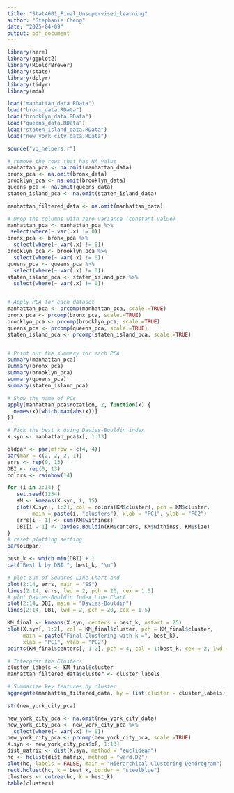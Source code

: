 ---
title: "Stat4601_Final_Unsupervised_learning"
author: "Stephanie Cheng"
date: "2025-04-09"
output: pdf_document
---

```{r setup, include=FALSE}
library(here)
library(ggplot2)
library(RColorBrewer)
library(stats)
library(dplyr)
library(tidyr)
library(mda) 

load("manhattan_data.RData")
load("bronx_data.RData")
load("brooklyn_data.RData")
load("queens_data.RData")
load("staten_island_data.RData")
load("new_york_city_data.RData")

source("vq_helpers.r")
```


```{r test}
# remove the rows that has NA value 
manhattan_pca <- na.omit(manhattan_data)
bronx_pca <- na.omit(bronx_data)
brooklyn_pca <- na.omit(brooklyn_data)
queens_pca <- na.omit(queens_data)
staten_island_pca <- na.omit(staten_island_data)

manhattan_filtered_data <- na.omit(manhattan_data)
```

```{r PCA}
# Drop the columns with zero variance (constant value)
manhattan_pca <- manhattan_pca %>%
 select(where(~ var(.x) != 0))
bronx_pca <- bronx_pca %>%
  select(where(~ var(.x) != 0))
brooklyn_pca <- brooklyn_pca %>%
  select(where(~ var(.x) != 0))
queens_pca <- queens_pca %>%
  select(where(~ var(.x) != 0))
staten_island_pca <- staten_island_pca %>%
  select(where(~ var(.x) != 0))


# Apply PCA for each dataset
manhattan_pca <- prcomp(manhattan_pca, scale.=TRUE)
bronx_pca <- prcomp(bronx_pca, scale.=TRUE)
brooklyn_pca <- prcomp(brooklyn_pca, scale.=TRUE)
queens_pca <- prcomp(queens_pca, scale.=TRUE)
staten_island_pca <- prcomp(staten_island_pca, scale.=TRUE)


# Print out the summary for each PCA
summary(manhattan_pca)
summary(bronx_pca)
summary(brooklyn_pca)
summary(queens_pca)
summary(staten_island_pca)

# Show the name of PCs
apply(manhattan_pca$rotation, 2, function(x) {
  names(x)[which.max(abs(x))]
})
```

```{r k-mean}
# Pick the best k using Davies-Bouldin index
X.syn <- manhattan_pca$x[, 1:13]

oldpar <- par(mfrow = c(4, 4)) 
par(mar = c(2, 2, 2, 1))        
errs <- rep(0, 13)             
DBI <- rep(0, 13)
colors <- rainbow(14)

for (i in 2:14) {
   set.seed(1234)
   KM <- kmeans(X.syn, i, 15)
   plot(X.syn[, 1:2], col = colors[KM$cluster], pch = KM$cluster,
        main = paste(i, "clusters"), xlab = "PC1", ylab = "PC2")
   errs[i - 1] <- sum(KM$withinss)
   DBI[i - 1] <- Davies.Bouldin(KM$centers, KM$withinss, KM$size)
}
# reset plotting setting
par(oldpar)

best_k <- which.min(DBI) + 1
cat("Best k by DBI:", best_k, "\n")

# plot Sum of Squares Line Chart and 
plot(2:14, errs, main = "SS")
lines(2:14, errs, lwd = 2, pch = 20, cex = 1.5)
# plot Davies-Bouldin Index Line Chart
plot(2:14, DBI, main = "Davies-Bouldin")
lines(2:14, DBI, lwd = 2, pch = 20, cex = 1.5)
```

```{r k-mean2}
KM_final <- kmeans(X.syn, centers = best_k, nstart = 25)
plot(X.syn[, 1:2], col = KM_final$cluster, pch = KM_final$cluster,
     main = paste("Final Clustering with k =", best_k),
     xlab = "PC1", ylab = "PC2")
points(KM_final$centers[, 1:2], pch = 4, col = 1:best_k, cex = 2, lwd = 2)

# Interpret the Clusters
cluster_labels <- KM_final$cluster
manhattan_filtered_data$cluster <- cluster_labels 

# Summarize key features by cluster
aggregate(manhattan_filtered_data, by = list(cluster = cluster_labels), FUN = mean, na.rm = TRUE)
```

```{r test2}
str(new_york_city_pca)
```

```{r hierarchical}
new_york_city_pca <- na.omit(new_york_city_data)
new_york_city_pca <- new_york_city_pca %>%
  select(where(~ var(.x) != 0))
new_york_city_pca <- prcomp(new_york_city_pca, scale.=TRUE)
X.syn <- new_york_city_pca$x[, 1:13]
dist_matrix <- dist(X.syn, method = "euclidean")
hc <- hclust(dist_matrix, method = "ward.D2")
plot(hc, labels = FALSE, main = "Hierarchical Clustering Dendrogram")
rect.hclust(hc, k = best_k, border = "steelblue")
clusters <- cutree(hc, k = best_k)  
table(clusters)
```